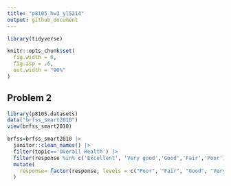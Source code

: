 ```yaml
---
title: "p8105_hw3_yl5214"
output: github_document
---
```


```r
library(tidyverse)

knitr::opts_chunk$set(
  fig.width = 6,
  fig.asp = .6,
  out.width = "90%"
)
```

## Problem 2
```r
library(p8105.datasets)
data("brfss_smart2010")
view(brfss_smart2010)
```

```r
brfss=brfss_smart2010 |> 
  janitor::clean_names() |> 
  filter(topic=='Overall Health') |> 
  filter(response %in% c('Excellent', 'Very good','Good','Fair','Poor')) |> 
  mutate(
    response= factor(response, levels = c("Poor", "Fair", "Good", "Very good","Excellent"), ordered = TRUE)
  )


```

